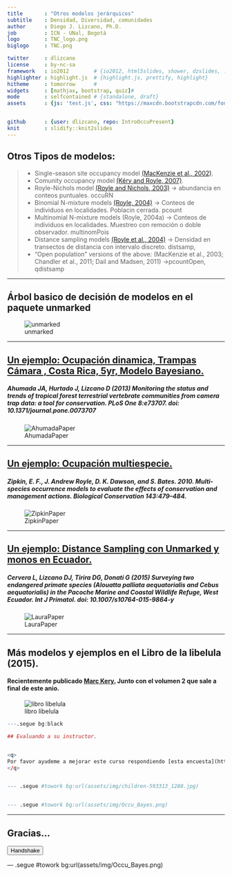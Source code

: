 ```yaml
---
title       : "Otros modelos jerárquicos"
subtitle    : Densidad, Diversidad, comunidades 
author      : Diego J. Lizcano, Ph.D.
job         : ICN - UNal, Bogotá
logo        : TNC_logo.png
biglogo     : TNC.png

twitter     : dlizcano
license     : by-nc-sa  
framework   : io2012        # {io2012, html5slides, shower, dzslides, ...}
highlighter : highlight.js  # {highlight.js, prettify, highlight}
hitheme     : tomorrow      # 
widgets     : [mathjax, bootstrap, quiz]# 
mode        : selfcontained # {standalone, draft}
assets      : {js: 'test.js', css: "https://maxcdn.bootstrapcdn.com/font-awesome/4.7.0/css/font-awesome.min.css"}


github      : {user: dlizcano, repo: IntroOccuPresent}
knit        : slidify::knit2slides
---
```




## Otros Tipos de modelos:

> - Single-season site occupancy model [(MacKenzie et al., 2002)](https://esajournals.onlinelibrary.wiley.com/doi/full/10.1890/0012-9658%282002%29083%5B2248%3AESORWD%5D2.0.CO%3B2).
> - Comunity occupancy model [(Kéry and Royle, 2007)](https://besjournals.onlinelibrary.wiley.com/doi/full/10.1111/j.1365-2664.2007.01441.x).
> - Royle-Nichols model [(Royle and Nichols, 2003)](https://esajournals.onlinelibrary.wiley.com/doi/full/10.1890/0012-9658%282003%29084%5B0777%3AEAFRPA%5D2.0.CO%3B2) -> abundancia en conteos puntuales. occuRN
> - Binomial N-mixture models [(Royle, 2004)](https://onlinelibrary.wiley.com/doi/full/10.1111/j.0006-341X.2004.00142.x) -> Conteos de individuos en localidades. Poblacin cerrada. pcount
> - Multinomial N-mixture models (Royle, 2004a) -> Conteos de individuos en localidades. Muestreo con remoción o doble observador. multinomPois
> - Distance sampling models [(Royle et al., 2004)](https://esajournals.onlinelibrary.wiley.com/doi/abs/10.1890/03-3127) -> Densidad en transectos de distancia con intervalo discreto. distsamp, 
> - “Open population” versions of the above: (MacKenzie et al., 2003; Chandler
et al., 2011; Dail and Madsen, 2011) ->pcountOpen, qdistsamp

---

## Árbol basico de decisión de modelos en el paquete unmarked

![unmarked](assets/img/unmarked2.jpg)

---



## [Un ejemplo: Ocupación dinamica, Trampas Cámara , Costa Rica, 5yr, Modelo Bayesiano. ](http://journals.plos.org/plosone/article?id=10.1371/journal.pone.0073707)

##### Ahumada JA, Hurtado J, Lizcano D (2013) Monitoring the status and trends of tropical forest terrestrial vertebrate communities from camera trap data: a tool for conservation. PLoS One 8:e73707. doi: 10.1371/journal.pone.0073707

![AhumadaPaper](assets/img/AhumadaPlos.jpg)

---

## [Un ejemplo: Ocupación multiespecie.](https://www.researchgate.net/profile/Elise_Zipkin/publication/272819023_Zipkin_et_al_2010_Biol_Cons/links/54ef83710cf25f74d7227cee.pdf)

##### Zipkin, E. F., J. Andrew Royle, D. K. Dawson, and S. Bates. 2010. Multi-species occurrence models to evaluate the effects of conservation and management actions. Biological Conservation 143:479–484.

![ZipkinPaper](assets/img/zipkin.jpg)

---


## [Un ejemplo: Distance Sampling con Unmarked y monos en Ecuador.](https://www.researchgate.net/publication/282611035_Surveying_Two_Endangered_Primate_Species_Alouatta_palliata_aequatorialis_and_Cebus_aequatorialis_in_the_Pacoche_Marine_and_Coastal_Wildlife_Refuge_West_Ecuador)

##### Cervera L, Lizcano DJ, Tirira DG, Donati G (2015) Surveying two endangered primate species (Alouatta palliata aequatorialis and Cebus aequatorialis) in the Pacoche Marine and Coastal Wildlife Refuge, West Ecuador. Int J Primatol. doi: 10.1007/s10764-015-9864-y

![LauraPaper](assets/img/LauraPacoche.jpg)



---

## Más modelos y ejemplos en el Libro de la libelula (2015).

#### Recientemente publicado [Marc Kery.](http://store.elsevier.com/Marc-Kery/ELS_1059944/) Junto con el volumen 2 que sale a final de este anio.

![libro libelula](https://images-na.ssl-images-amazon.com/images/I/513ulKHhAKL._SX404_BO1,204,203,200_.jpg)

```r

---.segue bg:black

## Evaluando a su instructor.  


<q> 
Por favor ayudeme a mejorar este curso respondiendo [esta encuesta](https://es.surveymonkey.com/r/D286WDL) (8 minutos).  Todas las respuestas son anónimas.
</q> 


--- .segue #towork bg:url(assets/img/children-593313_1280.jpg)


--- .segue #towork bg:url(assets/img/Occu_Bayes.png)

```

---

## Gracias...


<button type="button" class="btn btn-default btn-lg">
  <i class="fa fa-handshake-o"></i> Handshake 
</button>

--- .segue #towork bg:url(assets/img/Occu_Bayes.png)












